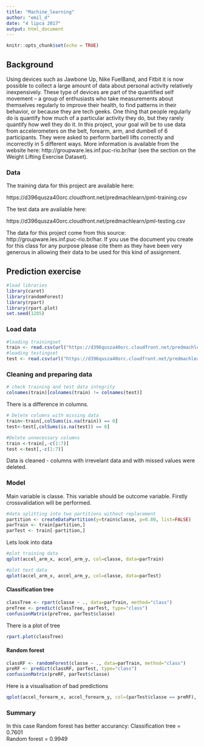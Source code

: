 ```yaml
---
title: "Machine_learning"
author: "emil_d"
date: "4 lipca 2017"
output: html_document
---
```


```r
knitr::opts_chunk$set(echo = TRUE)
```

## Background

Using devices such as Jawbone Up, Nike FuelBand, and Fitbit it is now possible to collect a large amount of data about personal activity relatively inexpensively. These type of devices are part of the quantified self movement – a group of enthusiasts who take measurements about themselves regularly to improve their health, to find patterns in their behavior, or because they are tech geeks. One thing that people regularly do is quantify how much of a particular activity they do, but they rarely quantify how well they do it. In this project, your goal will be to use data from accelerometers on the belt, forearm, arm, and dumbell of 6 participants. They were asked to perform barbell lifts correctly and incorrectly in 5 different ways. More information is available from the website here: http://groupware.les.inf.puc-rio.br/har (see the section on the Weight Lifting Exercise Dataset).

### Data

The training data for this project are available here:

https://d396qusza40orc.cloudfront.net/predmachlearn/pml-training.csv

The test data are available here:

https://d396qusza40orc.cloudfront.net/predmachlearn/pml-testing.csv


The data for this project come from this source: http://groupware.les.inf.puc-rio.br/har. If you use the document you create for this class for any purpose please cite them as they have been very generous in allowing their data to be used for this kind of assignment.

## Prediction exercise
```r
#load libraries
library(caret)
library(randomForest)
library(rpart)
library(rpart.plot)
set.seed(1205)
```

### Load data
```r
#loading trainingset
train <- read.csv(url("https://d396qusza40orc.cloudfront.net/predmachlearn/pml-training.csv"), na.strings = c("NA", "", "#DIV0!"))
#loading testingset
test <- read.csv(url("https://d396qusza40orc.cloudfront.net/predmachlearn/pml-testing.csv"), na.strings = c("NA", "", "#DIV0!"))
```

### Cleaning and preparing data
```r
# check training and test data integrity
colnames(train)[colnames(train) != colnames(test)]
```
There is a difference in columns. 

```r
# Delete columns with missing data
train<-train[,colSums(is.na(train)) == 0]
test<-test[,colSums(is.na(test)) == 0]

#Delete unnecessary columns
train <-train[,-c(1:7)]
test <-test[,-c(1:7)]
```
Data is cleaned - columns with irrevelant data and with missed values were deleted.

### Model
Main variable is classe. This variable should be outcome variable.
Firstly crossvalidation will be performed.

```r
#data splitting into two partitions without replacement
partition <- createDataPartition(y=train$classe, p=0.80, list=FALSE)
parTrain <- train[partition,]
parTest <- train[-partition,]
```

Lets look into data
```r
#plot training data
qplot(accel_arm_x, accel_arm_y, col=classe, data=parTrain)

#plot test data
qplot(accel_arm_x, accel_arm_y, col=classe, data=parTest)
```

#### Classification tree

```r
classTree <- rpart(classe ~ ., data=parTrain, method="class")
preTree <- predict(classTree, parTest, type="class")
confusionMatrix(preTree, parTest$classe)
```

There is a plot of tree
```r
rpart.plot(classTree)
```

#### Random forest

```r
classRF <- randomForest(classe ~ ., data=parTrain, method="class")
preRF <- predict(classRF, parTest, type="class")
confusionMatrix(preRF, parTest$classe)
```

Here is a visualisation of bad predictions
```r
qplot(accel_forearm_x, accel_forearm_y, col=(parTest$classe == preRF), data = parTest)
```

### Summary

In this case Random forest has better accurancy:
 Classification tree = 0.7601    
 Random forest       = 0.9949


